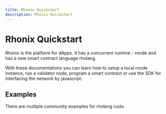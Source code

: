 ```yaml
---
title: Rhonix Quickstart
description: Rhonix Quickstart
---
```



# Rhonix Quickstart

Rhonix is the platform for dApps. It has a concurrent runtime - rnode and has a new smart contract language rholang.

With these documentations you can learn how to setup a local rnode instance, run a validator node, program a smart contract or use the SDK for interfacing the network by javascript.

<QuickStartArea />

## Examples

There are multiple community examples for rholang code.

<ExamplesArea />
